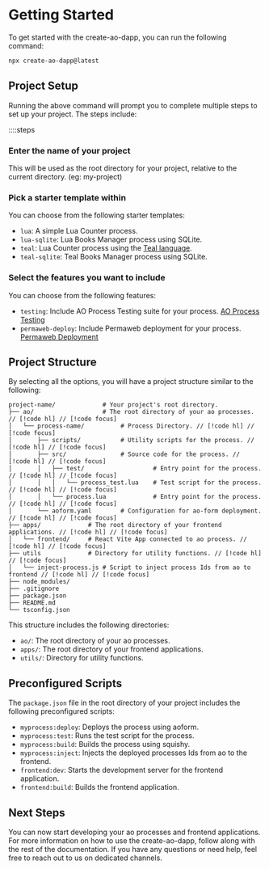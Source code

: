 # Getting Started

To get started with the create-ao-dapp, you can run the following command:

```bash [Terminal]
npx create-ao-dapp@latest
```

## Project Setup

Running the above command will prompt you to complete multiple steps to set up your project. The steps include:

::::steps
### Enter the name of your project

This will be used as the root directory for your project, relative to the current directory. (eg: my-project)
 
### Pick a starter template within

You can choose from the following starter templates:
- `lua`: A simple Lua Counter process.
- `lua-sqlite`: Lua Books Manager process using SQLite.
- `teal`: Lua Counter process using the [Teal language](https://github.com/teal-language/tl).
- `teal-sqlite`: Teal Books Manager process using SQLite.

### Select the features you want to include

You can choose from the following features:
- `testing`: Include AO Process Testing suite for your process. [AO Process Testing](https://github.com/Autonomous-Finance/ao-process-testing)
- `permaweb-deploy`: Include Permaweb deployment for your process. [Permaweb Deployment](https://github.com/permaweb/permaweb-deploy)

## Project Structure

By selecting all the options, you will have a project structure similar to the following:

```
project-name/             # Your project's root directory.
├── ao/                   # The root directory of your ao processes. // [!code hl] // [!code focus]
│   └── process-name/          # Process Directory. // [!code hl] // [!code focus]
│       ├── scripts/           # Utility scripts for the process. // [!code hl] // [!code focus]
│       ├── src/               # Source code for the process. // [!code hl] // [!code focus]
│       │   ├── test/                   # Entry point for the process. // [!code hl] // [!code focus]
│       │   │   └── process_test.lua    # Test script for the process. // [!code hl] // [!code focus]
│       │   └── process.lua             # Entry point for the process. // [!code hl] // [!code focus]
│       └── aoform.yaml        # Configuration for ao-form deployment. // [!code hl] // [!code focus]
├── apps/             # The root directory of your frontend applications. // [!code hl] // [!code focus]
│   └── frontend/     # React Vite App connected to ao process. // [!code hl] // [!code focus]
├── utils             # Directory for utility functions. // [!code hl] // [!code focus]
│   └── inject-process.js # Script to inject process Ids from ao to frontend // [!code hl] // [!code focus]
├── node_modules/
├── .gitignore
├── package.json
├── README.md
└── tsconfig.json
```

This structure includes the following directories:

- `ao/`: The root directory of your ao processes.
- `apps/`: The root directory of your frontend applications.
- `utils/`: Directory for utility functions.

## Preconfigured Scripts

The `package.json` file in the root directory of your project includes the following preconfigured scripts:

- `myprocess:deploy`: Deploys the process using aoform.
- `myprocess:test`: Runs the test script for the process.
- `myprocess:build`: Builds the process using squishy.
- `myprocess:inject`: Injects the deployed processes Ids from ao to the frontend.
- `frontend:dev`: Starts the development server for the frontend application.
- `frontend:build`: Builds the frontend application.


## Next Steps

You can now start developing your ao processes and frontend applications. For more information on how to use the create-ao-dapp, follow along with the rest of the documentation. If you have any questions or need help, feel free to reach out to us on dedicated channels.
